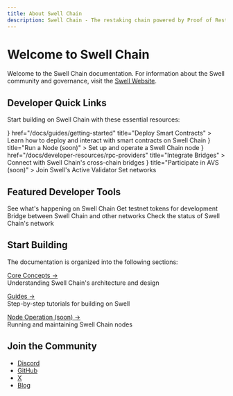 ```yaml
---
title: About Swell Chain
description: Swell Chain - The restaking chain powered by Proof of Restake
---
```



# Welcome to Swell Chain

Welcome to the Swell Chain documentation. For information about the Swell community and governance, visit the [Swell Website](https://swellnetwork.io).

## Developer Quick Links

Start building on Swell Chain with these essential resources:

<Cards>
  <Card
    icon={<Code className="text-blue-300" />}
    href="/docs/guides/getting-started"
    title="Deploy Smart Contracts"
  >
    Learn how to deploy and interact with smart contracts on Swell Chain
  </Card>
  <Card
    icon={<Server className="text-green-300" />} 
    title="Run a Node (soon)"
  >
    Set up and operate a Swell Chain node
  </Card>
  <Card
    icon={<Waypoints className="text-yellow-300" />}
    href="/docs/developer-resources/rpc-providers"
    title="Integrate Bridges"
  >
    Connect with Swell Chain's cross-chain bridges
  </Card>
  <Card
    icon={<Network className="text-red-300" />}
    title="Participate in AVS (soon)"
  >
    Join Swell's Active Validator Set networks
  </Card>
</Cards>

## Featured Developer Tools

<Cards>
  <Card
    href="https://explorer.swellnetwork.io"
    title="Explorer"
  >
    See what's happening on Swell Chain
  </Card>
  <Card
    href="https://faucet.swellnetwork.io"
    title="Faucet"
  >
    Get testnet tokens for development
  </Card>
  <Card
    href="https://bridge.swellnetwork.io"
    title="Bridge"
  >
    Bridge between Swell Chain and other networks
  </Card>
  <Card
    href="https://status.swellnetwork.io"
    title="Network Status"
  >
    Check the status of Swell Chain's network
  </Card>
</Cards>

## Start Building

The documentation is organized into the following sections:

[Core Concepts →](/docs/fundamentals/about-swell-chain)  
Understanding Swell Chain's architecture and design

[Guides →](/docs/guides/getting-started)  
Step-by-step tutorials for building on Swell

[Node Operation (soon) →](#)  
Running and maintaining Swell Chain nodes

## Join the Community

- [Discord](https://discord.gg/swellnetworkdao)
- [GitHub](https://github.com/swellnetwork)
- [X](https://x.com/swellnetworkio)
- [Blog](https://blog.swellnetwork.io)
